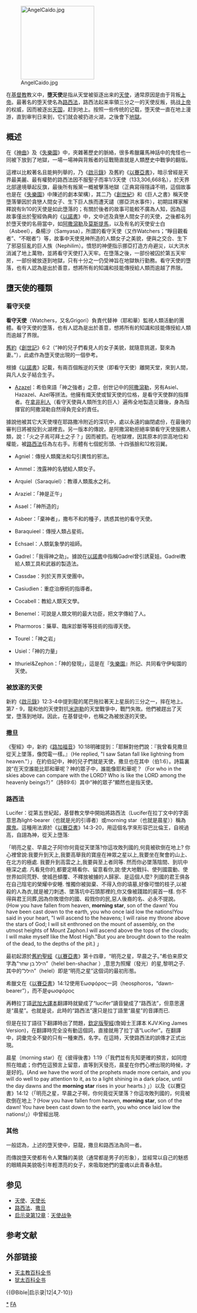 {{Unreferenced|time=2010-10-05}}
{{Otheruses|堕落天使 (消歧义)}}
[[File:AngelCaido.jpg|200px]]

在[[基督教|基督教]]教义中，'''堕天使'''是指从天堂被驱逐出来的[[天使|天使]]，通常原因是由于背叛[[聖父|上帝]]。最著名的堕天使名為[[路西法|路西法]]，路西法起来率領三分之一的天使反叛，挑战[[聖父|上帝]]的权威，因而被逐出[[天国|天国]]，赶到地上。按照一些传统的记载，堕天使一直在地上漫游，直到审判日来到，它们就会被扔进火湖，之後會下[[地獄|地獄]]。

== 概述==
在《[[神曲|神曲]]》及《[[失樂園|失樂園]]》中，夾雜著歷史的脈絡，很多希臘羅馬神話中的鬼怪也一同被下放到了地獄，一場一場神與背叛者的征戰簡直就是人類歷史中戰爭的翻版{{clarify}}。

這裡以比較著名且能夠列舉的，乃《[[啟示錄|啟示錄]]》及舊約《[[以賽亞書|以賽亞書]]》，暗示曾經是天界最美麗、最有權勢的路西法因不服聖子而率1/3天使（133,306,668名），於天界北部邊境舉起反旗，最後所有叛黨一概被擊落地獄（正典寫得隱諱不明，這個故事也是在《[[失樂園|失樂園]]》中陳述的劇本架構），其二乃《[[創世紀|創世紀]]》和《巨人之書》稱天使墮落肇因於貪戀人間女子、生下巨人族而遭天譴（挪亞洪水事件），初期註釋家解釋說有9/10的天使是如此墮落的；有關於後者的故事可能較不廣為人知，因為這故事僅出於聖經偽典的《[[以諾書|以諾書]]》中，文中述及貪戀人間女子的天使，之後都名列於墮天使的名冊當中，如[[阿撒瀉勒|阿撒瀉勒]]及[[莫斯提馬|莫斯提馬]]，以及有名的天使安士白（Asbeel），桑楊沙（Samyasa），所謂的看守天使（又作Watchers；“睜目觀看者”、“不眠者”）等，故事中天使見神所造的人類女子之美貌，便與之交合、生下了邪惡狂亂的巨人族（Nephilim）。憤怒的神便指示挪亞打造方舟避災，以大洪水消滅了地上萬物，並將看守天使打入天牢。在墮落之後，一部份被囚於第五天牢房{{clarify}}，一部份被放逐到地獄，只有十分之一仍受神旨在地獄執行勤務。看守天使的墮落，也有人認為是出於善意，想將所有的知識和技能傳授給人類而逾越了界限。

==墮天使的種類==
===看守天使===
'''看守天使'''（Watchers，又名Grigori）負責代替神（耶和華）監視人類活動的團體。看守天使的墮落，也有人認為是出於善意，想將所有的知識和技能傳授給人類而逾越了界限。

[[舊約|舊約]]《[[創世記|創世記]]》6:2（“神的兒子們看見人的女子美貌，就隨意挑選，娶來為妻。”），此處作為墮天使出現的一個參考。

根據《[[以諾書|以諾書]]》記載，有兩百個叛逆的天使（即看守天使）離開天堂，來到人間，與凡人女子結合生子。

*[[阿撒瀉勒|Azazel]]：希伯來語「神之強者」之意，创世记中的[[阿撒瀉勒|阿撒瀉勒]]，另有Asiel、Hazazel、Azel等拼法。他擁有熾天使或智天使的位格，是看守天使群的指揮者。在[[拿非利人|拿非利人]]（看守天使與人類所生的巨人）遍佈全地製造災難後，身為指揮官的阿撒瀉勒自然得負完全的責任。

據說他被其它大天使埋在耶路撒冷附近的深坑中，處以永遠的幽閉處份，在最後的審判日將被投到火湖裡去。另一版本的傳說，是阿撒瀉勒拒絕率領看守天使服務人類，說：「火之子焉可拜土之子？」因而被罰。在地獄裡，因其原本的崇高地位和權能，被[[路西法|路西法]]任為左右手。形體有七個蛇形頭、十四張臉和12枚羽翼。

*Agniel：傳授人類魔法和勾引異性的邪法。

*Ammel：洩露神的名號給人類女子。

*Arquiel（Saraquiel）：教導人類風水之利。

*Araziel：「神是正午」

*Asael：「神所造的」

*Asbeer：「棄神者」，撒布不和的種子，誘惑其他的看守天使。

*Baraquieel：傳授人類占星術。

*Echsael：人類氣象學的祖師。

*Gadrel：「我得神之助」。據說在[[以諾書|以諾書]]中指稱Gadrel曾引誘夏娃。Gadrel教給人類工具和武器的製造法。

*Cassdae：列於天界天使團中。

*Casiudien：重症治療術的指導者。

*Cocabell：教給人類天文學。

*Benemel：可說是人類文明的最大功臣，把文字傳給了人。

*Pharmoros：藥草、臨床診斷等等技術的指導天使。

*Tourel：「神之岩」

*Usiel：「神的力量」

*Ithuriel&Zephon：「神的發現」，這是在『[[失樂園|失樂園]]』所記、共同看守伊甸園的天使。

===被放逐的天使===
新約《[[啟示錄|啟示錄]]》12:3-4中提到龍的尾巴拖拉著天上星辰的三分之一，摔在地上。第7 - 9，龍和他的天使對抗[[米迦勒|米迦勒]]的天堂戰爭中，戰鬥失敗。他們被趕出了天堂，墮落到地球。因此，在基督徒中，也稱之為被放逐的天使。

===撒旦===
《聖經》中，新約《[[路加福音|路加福音]]》10:18明確提到：「耶穌對他們說：『我曾看見撒旦從天上墜落，像閃電一樣。』（He replied, "I saw Satan fall like lightning from heaven."）」
在約伯記中，神的兒子們就是天使，撒旦也在其中（伯1:6）。詩篇裏說“在天空誰能比耶和華呢？神的眾子中，誰能像耶和華呢？（For who in the skies above can compare with the LORD? Who is like the LORD among the heavenly beings?）”（詩89:6）其中“神的眾子”顯然也是指天使。

===路西法===
Lucifer：從第五世紀起，基督教文學中開始將路西法（Lucifer在拉丁文中的字面意思為light-bearer（也就是光的引導者）或morning star（也就是晨星））稱為[[魔鬼|魔鬼]]。這種用法源於《[[以賽亞書|以賽亞書]]》14:3-20，用這個名字來形容巴比倫王，自視過高，自詡為神，從天上墮落:

「明亮之星、早晨之子阿!你何竟從天墜落?你這攻敗列國的,何竟被砍倒在地上? 你心裡曾說:我要升到天上,我要高舉我的寶座在神眾之星以上,我要坐在聚會的山上、在北方的極處. 我要升到高雲之上,我要與至上者同等. 然而你必墜落陰間、到坑中極深之處. 凡看見你的,都要定睛看你、留意看你,說:使大地戰抖、使列國震動、使世界如同荒野、使城邑傾覆、不釋放被擄的人歸家、是這個人麼? 列國的君王俱各在自己陰宅的榮耀中安睡. 惟獨你被拋棄、不得入你的墳墓,好像可憎的枝子,以被殺的人為衣,就是被刀刺透、墜落坑中石頭那裡的,你又像被踐踏的屍首一樣. 你不得與君王同葬,因為你敗壞你的國、殺戮你的民,惡人後裔的名、必永不提說。(How you have fallen from heaven, '''morning star''', son of the dawn! You have been cast down to the earth, you who once laid low the nations!You said in your heart, "I will ascend to the heavens; I will raise my throne above the stars of God; I will sit enthroned on the mount of assembly, on the utmost heights of Mount Zaphon.I will ascend above the tops of the clouds; I will make myself like the Most High."But you are brought down to the realm of the dead, to the depths of the pit.) 」

最初起源於[[舊約聖經|舊約聖經]]《[[以賽亞書|以賽亞書]]》第十四章，“明亮之星，早晨之子。”希伯来原文字為“הילל בן שחר”（helel ben-shachar ）,意思为照耀（發光）的星,黎明之子. 其中的“הילל”（helel）即是“明亮之星”这個词的最初形態。

希臘文在《[[以賽亞書|以賽亞書]]》14:12使用Ἑωσφόρος一詞（heosphoros，“dawn-bearer”），而不是φωσφόρος

再轉拉丁語[[武加大译本|武加大譯本]]翻譯時就變成了“lucifer”讀音變成了“路西法”，但意思還是“晨星”。也就是说，此時的“路西法”還只是拉丁語里“晨星”的音譯而已.

但是在拉丁語往下翻譯時出了問題，[[欽定版聖經|欽定版聖經]](詹姆士王譯本 KJV:King James Version)，在翻譯時完全没有動這個詞，直接就用了拉丁语“Lucifer”。在翻譯中，詞彙完全不變的只有一種東西，名字。在這時，天使路西法的誤傳才正式出現。

晨星（morning star）在《彼得後書》1:19（「我們並有先知更確的預言，如同燈照在暗處；你們在這預言上留意，直等到天發亮，晨星在你們心裡出現的時候，才是好的。(And we have the word of the prophets made more certain, and you will do well to pay attention to it, as to a light shining in a dark place, until the day dawns and the '''morning star''' rises in your hearts.) 」）以及《以賽亞書》14:12（「明亮之星，早晨之子啊，你何竟從天墜落？你這攻敗列國的，何竟被砍倒在地上？(How you have fallen from heaven, '''morning star''', son of the dawn! You have been cast down to the earth, you who once laid low the nations!」）中曾經出現.

===其他===
一般認為，上述的墮天使中，惡龍，撒旦和路西法為同一者。

而傳說墮天使都有令人驚豔的美貌（通常都是男子的形象），並經常以自己的魅惑的眼睛與美貌吸引年輕漂亮的女子，來吸取她們的靈魂以此青春永駐。

== 参见 ==
* [[天使|天使]]、[[天使长|天使长]]
* [[路西法|路西法]]、[[撒旦|撒旦]]
* [[启示录第12章|启示录第12章]]：[[天使战争|天使战争]]

== 参考文献 ==
{{Reflist|2}}

== 外部链接 ==
* [http://www.newadvent.org/cathen/04764a.htm 天主教百科全书] {{Wayback|url=http://www.newadvent.org/cathen/04764a.htm |date=20190715115124 }}
* [http://www.jewishencyclopedia.com/view.jsp?artid=24&letter=F&search=Fallen%20angel 犹太百科全书] {{Wayback|url=http://www.jewishencyclopedia.com/view.jsp?artid=24&letter=F&search=Fallen%20angel |date=20110909002902 }}

{{基督教神学}}

[[Category:墮天使|*]]
[[Category:启示录中的角色|FA]]

{{@Bible|启示录|12|4,7-10}}